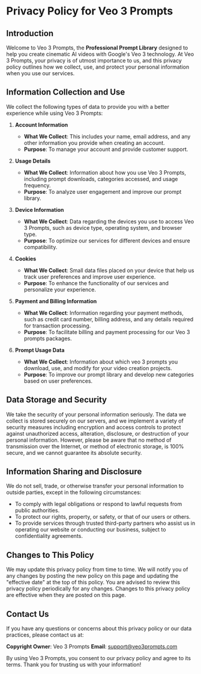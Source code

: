 # Privacy Policy for Veo 3 Prompts

## Introduction

Welcome to Veo 3 Prompts, the **Professional Prompt Library** designed to help you create cinematic AI videos with Google's Veo 3 technology. At Veo 3 Prompts, your privacy is of utmost importance to us, and this privacy policy outlines how we collect, use, and protect your personal information when you use our services.

## Information Collection and Use

We collect the following types of data to provide you with a better experience while using Veo 3 Prompts:

1. **Account Information**

   - **What We Collect**: This includes your name, email address, and any other information you provide when creating an account.
   - **Purpose**: To manage your account and provide customer support.

2. **Usage Details**

   - **What We Collect**: Information about how you use Veo 3 Prompts, including prompt downloads, categories accessed, and usage frequency.
   - **Purpose**: To analyze user engagement and improve our prompt library.

3. **Device Information**

   - **What We Collect**: Data regarding the devices you use to access Veo 3 Prompts, such as device type, operating system, and browser type.
   - **Purpose**: To optimize our services for different devices and ensure compatibility.

4. **Cookies**

   - **What We Collect**: Small data files placed on your device that help us track user preferences and improve user experience.
   - **Purpose**: To enhance the functionality of our services and personalize your experience.

5. **Payment and Billing Information**
   - **What We Collect**: Information regarding your payment methods, such as credit card number, billing address, and any details required for transaction processing.
   - **Purpose**: To facilitate billing and payment processing for our Veo 3 prompts packages.

6. **Prompt Usage Data**
   - **What We Collect**: Information about which veo 3 prompts you download, use, and modify for your video creation projects.
   - **Purpose**: To improve our prompt library and develop new categories based on user preferences.

## Data Storage and Security

We take the security of your personal information seriously. The data we collect is stored securely on our servers, and we implement a variety of security measures including encryption and access controls to protect against unauthorized access, alteration, disclosure, or destruction of your personal information. However, please be aware that no method of transmission over the Internet, or method of electronic storage, is 100% secure, and we cannot guarantee its absolute security.

## Information Sharing and Disclosure

We do not sell, trade, or otherwise transfer your personal information to outside parties, except in the following circumstances:

- To comply with legal obligations or respond to lawful requests from public authorities.
- To protect our rights, property, or safety, or that of our users or others.
- To provide services through trusted third-party partners who assist us in operating our website or conducting our business, subject to confidentiality agreements.

## Changes to This Policy

We may update this privacy policy from time to time. We will notify you of any changes by posting the new policy on this page and updating the "effective date" at the top of this policy. You are advised to review this privacy policy periodically for any changes. Changes to this privacy policy are effective when they are posted on this page.

## Contact Us

If you have any questions or concerns about this privacy policy or our data practices, please contact us at:

**Copyright Owner**: Veo 3 Prompts
**Email**: [support@veo3prompts.com](mailto:support@veo3prompts.com)

By using Veo 3 Prompts, you consent to our privacy policy and agree to its terms. Thank you for trusting us with your information!
